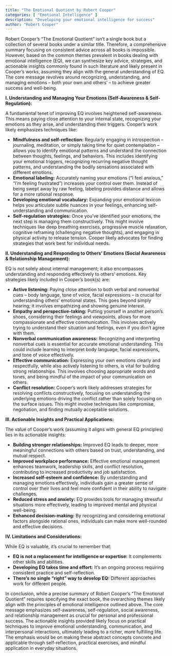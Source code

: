 ```yaml
---
title: "The Emotional Quotient by Robert Cooper"
categories: [ "Emotional Intelligence" ]
description: "Developing your emotional intelligence for success"
author: "Robert Cooper"
---
```

Robert Cooper's "The Emotional Quotient" isn't a single book but a collection of several books under a similar title. Therefore, a comprehensive summary focusing on consistent advice across all books is impossible. However, based on the common themes prevalent in books dealing with emotional intelligence (EQ), we can synthesize key advice, strategies, and actionable insights commonly found in such literature and likely present in Cooper's works, assuming they align with the general understanding of EQ.  The core message revolves around recognizing, understanding, and managing emotions – both your own and others' – to achieve greater success and well-being.

**I. Understanding and Managing Your Emotions (Self-Awareness & Self-Regulation):**

A fundamental tenet of improving EQ involves heightened self-awareness. This means paying close attention to your internal state, recognizing your emotions as they arise, and understanding their triggers.  Cooper's work likely emphasizes techniques like:

* **Mindfulness and self-reflection:** Regularly engaging in introspection – journaling, meditation, or simply taking time for quiet contemplation – allows you to identify emotional patterns and understand the connection between thoughts, feelings, and behaviors.  This includes identifying your emotional triggers, recognizing recurring negative thought patterns, and understanding the bodily sensations associated with different emotions.
* **Emotional labeling:** Accurately naming your emotions ("I feel anxious," "I'm feeling frustrated") increases your control over them.  Instead of being swept away by raw feeling, labeling provides distance and allows for a more rational response.
* **Developing emotional vocabulary:**  Expanding your emotional lexicon helps you articulate subtle nuances in your feelings, enhancing self-understanding and communication.
* **Self-regulation strategies:** Once you’ve identified your emotions, the next step is managing them constructively.  This might involve techniques like deep breathing exercises, progressive muscle relaxation, cognitive reframing (challenging negative thoughts), and engaging in physical activity to release tension.  Cooper likely advocates for finding strategies that work best for individual needs.

**II. Understanding and Responding to Others' Emotions (Social Awareness & Relationship Management):**

EQ is not solely about internal management; it also encompasses understanding and responding effectively to others' emotions.  Key strategies likely included in Cooper's book(s) are:

* **Active listening:** Paying close attention to both verbal and nonverbal cues – body language, tone of voice, facial expressions – is crucial for understanding others' emotional states.  This goes beyond simply hearing; it involves empathizing and showing genuine interest.
* **Empathy and perspective-taking:** Putting yourself in another person's shoes, considering their feelings and viewpoints, allows for more compassionate and effective communication.  This involves actively trying to understand their situation and feelings, even if you don't agree with them.
* **Nonverbal communication awareness:** Recognizing and interpreting nonverbal cues is essential for accurate emotional understanding.  This could include learning to interpret body language, facial expressions, and tone of voice effectively.
* **Effective communication:**  Expressing your own emotions clearly and respectfully, while also actively listening to others, is vital for building strong relationships.  This involves choosing appropriate words and tones, and being mindful of the impact of your communication on others.
* **Conflict resolution:**  Cooper's work likely addresses strategies for resolving conflicts constructively, focusing on understanding the underlying emotions driving the conflict rather than solely focusing on the surface issues. This might involve techniques like compromise, negotiation, and finding mutually acceptable solutions.

**III. Actionable Insights and Practical Applications:**

The value of Cooper's work (assuming it aligns with general EQ principles) lies in its actionable insights:

* **Building stronger relationships:**  Improved EQ leads to deeper, more meaningful connections with others based on trust, understanding, and mutual respect.
* **Improved workplace performance:**  Effective emotional management enhances teamwork, leadership skills, and conflict resolution, contributing to increased productivity and job satisfaction.
* **Increased self-esteem and confidence:**  By understanding and managing emotions effectively, individuals gain a greater sense of control over their lives and feel more confident in their ability to navigate challenges.
* **Reduced stress and anxiety:**  EQ provides tools for managing stressful situations more effectively, leading to improved mental and physical well-being.
* **Enhanced decision-making:**  By recognizing and considering emotional factors alongside rational ones, individuals can make more well-rounded and effective decisions.

**IV. Limitations and Considerations:**

While EQ is valuable, it's crucial to remember that:

* **EQ is not a replacement for intelligence or expertise:** It complements other skills and abilities.
* **Developing EQ takes time and effort:**  It’s an ongoing process requiring consistent practice and self-reflection.
* **There's no single "right" way to develop EQ:**  Different approaches work for different people.

In conclusion, while a precise summary of Robert Cooper's "The Emotional Quotient" requires specifying the exact book, the overarching themes likely align with the principles of emotional intelligence outlined above.  The core message emphasizes self-awareness, self-regulation, social awareness, and relationship management as crucial for personal and professional success. The actionable insights provided likely focus on practical techniques to improve emotional understanding, communication, and interpersonal interactions, ultimately leading to a richer, more fulfilling life.  The emphasis would be on making these abstract concepts concrete and applicable through self-reflection, practical exercises, and mindful application in everyday situations.

